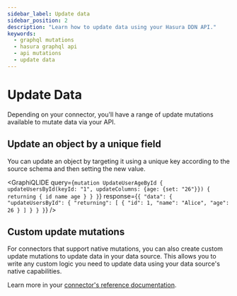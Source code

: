 ```yaml
---
sidebar_label: Update data
sidebar_position: 2
description: "Learn how to update data using your Hasura DDN API."
keywords:
  - graphql mutations
  - hasura graphql api
  - api mutations
  - update data
---
```



# Update Data

Depending on your connector, you'll have a range of update mutations available to mutate data via your API.

## Update an object by a unique field

You can update an object by targeting it using a unique key according to the source schema and then setting the new
value.

<GraphiQLIDE
  query={`mutation UpdateUserAgeById {
  updateUsersById(keyId: "1", updateColumns: {age: {set: "26"}}) {
    returning {
      id
      name
      age
    }
  }
}`}
  response={`{
  "data": {
    "updateUsersById": {
      "returning": [
        {
          "id": 1,
          "name": "Alice",
          "age": 26
        }
      ]
    }
  }
}`}
/>

## Custom update mutations

For connectors that support native mutations, you can also create custom update mutations to update data in your data
source. This allows you to write any custom logic you need to update data using your data source's native capabilities.

Learn more in your [connector's reference documentation](/reference/connectors/index.mdx).

